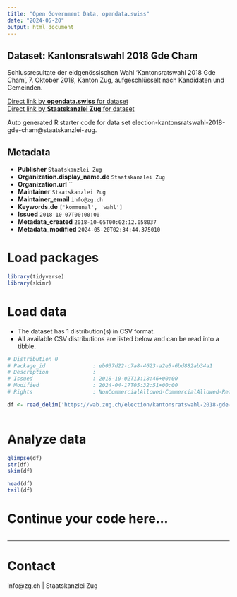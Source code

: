 ```yaml
---
title: "Open Government Data, opendata.swiss"
date: "2024-05-20"
output: html_document
---
```


## Dataset: Kantonsratswahl 2018 Gde Cham

Schlussresultate der eidgenössischen Wahl 'Kantonsratswahl 2018 Gde Cham', 7. Oktober 2018, Kanton Zug, aufgeschlüsselt nach Kandidaten und Gemeinden.

[Direct link by **opendata.swiss** for dataset](https://opendata.swiss/de/dataset/kantonsratswahl-2018-gde-cham)<br>
[Direct link by **Staatskanzlei Zug** for dataset](https://wab.zug.ch/election/kantonsratswahl-2018-gde-cham/data)

Auto generated R starter code for data set election-kantonsratswahl-2018-gde-cham@staatskanzlei-zug.

## Metadata

- **Publisher** `Staatskanzlei Zug`
- **Organization.display_name.de** `Staatskanzlei Zug`
- **Organization.url** ``
- **Maintainer** `Staatskanzlei Zug`
- **Maintainer_email** `info@zg.ch`
- **Keywords.de** `['kommunal', 'wahl']`
- **Issued** `2018-10-07T00:00:00`
- **Metadata_created** `2018-10-05T00:02:12.058037`
- **Metadata_modified** `2024-05-20T02:34:44.375010`


# Load packages

```r

library(tidyverse)
library(skimr)

```

# Load data

-   The dataset has 1 distribution(s) in CSV format.
-   All available CSV distributions are listed below and can be read into a tibble.

```r

# Distribution 0
# Package_id               : eb037d22-c7a8-4623-a2e5-6bd882ab34a1
# Description              : 
# Issued                   : 2018-10-02T13:18:46+00:00
# Modified                 : 2024-04-17T05:32:51+00:00
# Rights                   : NonCommercialAllowed-CommercialAllowed-ReferenceRequired

df <- read_delim('https://wab.zug.ch/election/kantonsratswahl-2018-gde-cham/data-csv')



```

# Analyze data

```r

glimpse(df)
str(df)
skim(df)

head(df)
tail(df)

```

# Continue your code here...

```r

```

------------------------------------------------------------------------

# Contact

info@zg.ch | Staatskanzlei Zug
